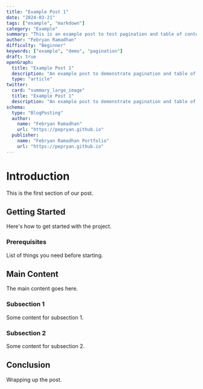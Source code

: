 ```yaml
---
title: "Example Post 1"
date: "2024-03-21"
tags: ["example", "markdown"]
category: "Example"
summary: "This is an example post to test pagination and table of contents"
author: "Febryan Ramadhan"
difficulty: "Beginner"
keywords: ["example", "demo", "pagination"]
draft: true
openGraph:
  title: "Example Post 1"
  description: "An example post to demonstrate pagination and table of contents features."
  type: "article"
twitter:
  card: "summary_large_image"
  title: "Example Post 1"
  description: "An example post to demonstrate pagination and table of contents features."
schema:
  type: "BlogPosting"
  author:
    name: "Febryan Ramadhan"
    url: "https://pepryan.github.io"
  publisher:
    name: "Febryan Ramadhan Portfolio"
    url: "https://pepryan.github.io"
---
```


# Introduction
This is the first section of our post.

## Getting Started
Here's how to get started with the project.

### Prerequisites
List of things you need before starting.

## Main Content
The main content goes here.

### Subsection 1
Some content for subsection 1.

### Subsection 2
Some content for subsection 2.

## Conclusion
Wrapping up the post.